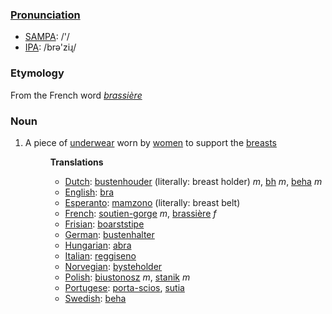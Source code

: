 ===[[Pronunciation]]===
*[[w:SAMPA|SAMPA]]: /'/
*[[w:IPA|IPA]]: /brə'ziɻ/

===Etymology===
From the French word ''[[brassière]]''
===Noun===
#A piece of [[underwear]] worn by [[women]] to support the [[breasts]]
#:'''Translations'''
#:*[[Dutch]]: [[bustenhouder]] (literally: breast holder) ''m'', [[bh]] ''m'', [[beha]] ''m''
#:*[[English]]: [[bra]]
#:*[[Esperanto]]: [[mamzono]] (literally: breast belt)
#:*[[French]]: [[soutien-gorge]] ''m'', [[brassière]] ''f''
#:*[[Frisian]]: [[boarststipe]]
#:*[[German]]: [[bustenhalter]]
#:*[[Hungarian]]: [[abra]]
#:*[[Italian]]: [[reggiseno]]
#:*[[Norvegian]]: [[bysteholder]]
#:*[[Polish]]: [[biustonosz]] ''m'', [[stanik]] ''m''
#:*[[Portugese]]: [[porta-scios]], [[sutia]]
#:*[[Swedish]]: [[beha]]